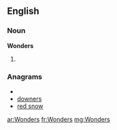 {{also|wonders}}
==English==

===Noun===
'''Wonders'''

# {{plural of|[[Wonder]]}}

===Anagrams===
* {{alphagram|denorsw}}
* [[downers#English|downers]]
* [[red snow#English|red snow]]

[[ar:Wonders]]
[[fr:Wonders]]
[[mg:Wonders]]